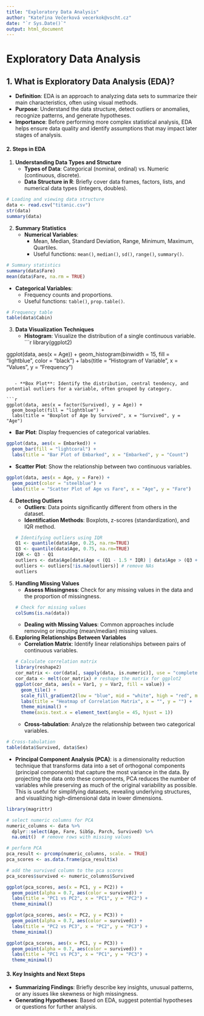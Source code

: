 ```yaml
---
title: "Exploratory Data Analysis"
author: "Kateřina Večerková vecerkok@vscht.cz"
date: "`r Sys.Date()`"
output: html_document
---
```


# Exploratory Data Analysis

## **1. What is Exploratory Data Analysis (EDA)?**
   - **Definition**: EDA is an approach to analyzing data sets to summarize their main characteristics, often using visual methods.
   - **Purpose**: Understand the data structure, detect outliers or anomalies, recognize patterns, and generate hypotheses.
   - **Importance**: Before performing more complex statistical analysis, EDA helps ensure data quality and identify assumptions that may impact later stages of analysis.

#### **2. Steps in EDA**

1. **Understanding Data Types and Structure**
   - **Types of Data**: Categorical (nominal, ordinal) vs. Numeric (continuous, discrete).
   - **Data Structure in R**: Briefly cover data frames, factors, lists, and numerical data types (integers, doubles).

```r
# Loading and viewing data structure
data <- read.csv("titanic.csv")
str(data)
summary(data)
```

2. **Summary Statistics**
   - **Numerical Variables**:
      - Mean, Median, Standard Deviation, Range, Minimum, Maximum, Quartiles.
      - Useful functions: `mean()`, `median()`, `sd()`, `range()`, `summary()`.

```r
# Summary statistics
summary(data$Fare)
mean(data$Fare, na.rm = TRUE)
```

   - **Categorical Variables**:
      - Frequency counts and proportions.
      - Useful functions: `table()`, `prop.table()`.

```r
# Frequency table
table(data$Cabin)
```

3. **Data Visualization Techniques**
   - **Histogram**: Visualize the distribution of a single continuous variable.
```r
library(ggplot2)

ggplot(data, aes(x = Age)) +
  geom_histogram(binwidth = 15, fill = "lightblue", color = "black") +
  labs(title = "Histogram of Variable", x = "Values", y = "Frequency")
```
   
   - **Box Plot**: Identify the distribution, central tendency, and potential outliers for a variable, often grouped by category.
   
```r
ggplot(data, aes(x = factor(Survived), y = Age)) +
  geom_boxplot(fill = "lightblue") +
  labs(title = "Boxplot of Age by Survived", x = "Survived", y = "Age")
```
   
   - **Bar Plot**: Display frequencies of categorical variables.
   
```r
ggplot(data, aes(x = Embarked)) +
  geom_bar(fill = "lightcoral") +
  labs(title = "Bar Plot of Embarked", x = "Embarked", y = "Count")
```
   
   - **Scatter Plot**: Show the relationship between two continuous variables.
   
```r
ggplot(data, aes(x = Age, y = Fare)) +
  geom_point(color = "steelblue") +
  labs(title = "Scatter Plot of Age vs Fare", x = "Age", y = "Fare")
```

4. **Detecting Outliers**
   - **Outliers**: Data points significantly different from others in the dataset.
   - **Identification Methods**: Boxplots, z-scores (standardization), and IQR method.
```r
# Identifying outliers using IQR
Q1 <- quantile(data$Age, 0.25, na.rm=TRUE)
Q3 <- quantile(data$Age, 0.75, na.rm=TRUE)
IQR <- Q3 - Q1
outliers <- data$Age[data$Age < (Q1 - 1.5 * IQR) | data$Age > (Q3 + 1.5 * IQR)]
outliers <- outliers[!is.na(outliers)] # remove NAs
outliers
```

5. **Handling Missing Values**
   - **Assess Missingness**: Check for any missing values in the data and the proportion of missingness.
```r
# Check for missing values
colSums(is.na(data))
```
   - **Dealing with Missing Values**: Common approaches include removing or imputing (mean/median) missing values.

6. **Exploring Relationships Between Variables**
   - **Correlation Matrix**: Identify linear relationships between pairs of continuous variables.
```r
# Calculate correlation matrix
library(reshape2)
cor_matrix <- cor(data[, sapply(data, is.numeric)], use = "complete.obs")
cor_data <- melt(cor_matrix) # reshape the matrix for ggplot2
ggplot(cor_data, aes(x = Var1, y = Var2, fill = value)) +
  geom_tile() +
  scale_fill_gradient2(low = "blue", mid = "white", high = "red", midpoint = 0) +
  labs(title = "Heatmap of Correlation Matrix", x = "", y = "") +
  theme_minimal() +
  theme(axis.text.x = element_text(angle = 45, hjust = 1))
```
   
   - **Cross-tabulation**: Analyze the relationship between two categorical variables.
   
```r
# Cross-tabulation
table(data$Survived, data$Sex)
```

  - **Principal Component Analysis (PCA)**: is a dimensionality reduction technique that transforms data into a set of orthogonal components (principal components) that capture the most variance in the data. By projecting the data onto these components, PCA reduces the number of variables while preserving as much of the original variability as possible. This is useful for simplifying datasets, revealing underlying structures, and visualizing high-dimensional data in lower dimensions.
  
```r
library(magrittr)

# select numeric columns for PCA
numeric_columns <- data %>%
  dplyr::select(Age, Fare, SibSp, Parch, Survived) %>%
  na.omit()  # remove rows with missing values

# perform PCA
pca_result <- prcomp(numeric_columns, scale. = TRUE)
pca_scores <- as.data.frame(pca_result$x)

# add the survived column to the pca scores
pca_scores$survived <- numeric_columns$Survived
```

```r
ggplot(pca_scores, aes(x = PC1, y = PC2)) +
  geom_point(alpha = 0.7, aes(color = survived)) +
  labs(title = "PC1 vs PC2", x = "PC1", y = "PC2") +
  theme_minimal()
```

```r
ggplot(pca_scores, aes(x = PC2, y = PC3)) +
  geom_point(alpha = 0.7, aes(color = survived)) +
  labs(title = "PC2 vs PC3", x = "PC2", y = "PC3") +
  theme_minimal()
```

```r
ggplot(pca_scores, aes(x = PC1, y = PC3)) +
  geom_point(alpha = 0.7, aes(color = survived)) +
  labs(title = "PC1 vs PC3", x = "PC1", y = "PC3") +
  theme_minimal()
```

#### **3. Key Insights and Next Steps**
   - **Summarizing Findings**: Briefly describe key insights, unusual patterns, or any issues like skewness or high missingness.
   - **Generating Hypotheses**: Based on EDA, suggest potential hypotheses or questions for further analysis.

